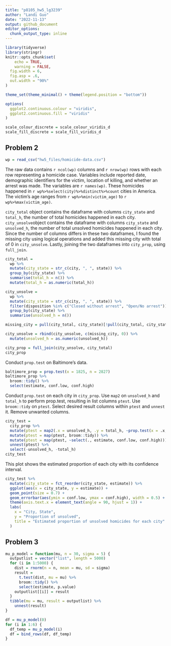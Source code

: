 ```yaml
---
title: "p8105_hw5_lg3239"
author: "Landi Guo"
date: "2022-11-13"
output: github_document
editor_options: 
  chunk_output_type: inline
---
```


```r
library(tidyverse)
library(stringr)
knitr::opts_chunk$set(
	echo = TRUE,
	warning = FALSE,
  fig.width = 6,
  fig.asp = .6,
  out.width = "90%"
)

theme_set(theme_minimal() + theme(legend.position = "bottom"))

options(
  ggplot2.continuous.colour = "viridis",
  ggplot2.continuous.fill = "viridis"
)

scale_colour_discrete = scale_colour_viridis_d
scale_fill_discrete = scale_fill_viridis_d
```

## Problem 2
```r
wp = read_csv("hw5_files/homicide-data.csv")
```
The raw data contains `r ncol(wp)` columns and `r nrow(wp)` rows with each row representing a homicide case. Variables include reported date, demographic identifiers for the victim, location of killing, and whether an arrest was made. The variables are `r names(wp)`. These homicides happened in `r wp%>%select(city)%>%distinct%>%count` cities in America. The victim's age ranges from `r wp%>%min(victim_age)` to `r wp%>%max(victim_age)`.

`city_total` object contains the dataframe with columns `city_state` and `total_h`, the number of total homicides happened in each city. `city_unsolve`object contains the dataframe with columns `city_state` and `unsolved_h`, the number of total unsolved homicides happened in each city. Since the number of columns differs in these two dataframes, I found the missing city using logical operations and added this missing city with total of 0 in `city_unsolve`. Lastly, joining the two dataframes into `city_prop`, using `full_join`.
```r
city_total = 
  wp %>%
  mutate(city_state = str_c(city, ", ", state)) %>%
  group_by(city_state) %>%
  summarise(total_h = n()) %>%
  mutate(total_h = as.numeric(total_h))

city_unsolve = 
  wp %>%
  mutate(city_state = str_c(city, ", ", state)) %>%
  filter(disposition %in% c("Closed without arrest", "Open/No arrest")) %>%
  group_by(city_state) %>%
  summarise(unsolved_h = n()) 

missing_city = pull(city_total, city_state)[!pull(city_total, city_state) %in% pull(city_unsolve, city_state)]

city_unsolve = rbind(city_unsolve, c(missing_city, 0)) %>%
  mutate(unsolved_h = as.numeric(unsolved_h))

city_prop = full_join(city_unsolve, city_total)
city_prop
```
Conduct `prop.test` on Baltimore's data.
```r
baltimore_prop = prop.test(x = 1825, n = 2827)
baltimore_prop %>%
  broom::tidy() %>%
  select(estimate, conf.low, conf.high)
```

Conduct `prop.test` on each city in `city_prop`. Use `map2` on `unsolved_h` and `total_h` to perform prop.test, resulting in list columns `ptest`. Use `broom::tidy` on `ptest`. Select desired result columns within `ptest` and `unnest` it. Remove unwanted columns.
```r
city_test =
  city_prop %>%
  mutate(ptest = map2(.x = unsolved_h, .y = total_h, ~prop.test(x = .x, n = .y))) %>%
  mutate(ptest = map(ptest, broom::tidy)) %>%
  mutate(ptest = map(ptest, ~select(., estimate, conf.low, conf.high))) %>%
  unnest(ptest) %>%
  select(-unsolved_h, -total_h)
city_test
```

This plot shows the estimated proportion of each city with its confidence interval.
```r
city_test %>%
  mutate(city_state = fct_reorder(city_state, estimate)) %>%
  ggplot(aes(x = city_state, y = estimate)) +
  geom_point(size = 0.7) +
  geom_errorbar(aes(ymin = conf.low, ymax = conf.high), width = 0.5) +
  theme(axis.text.x = element_text(angle = 90, hjust = 1)) +
  labs(
    x = "City, State",
    y = "Proportion of unsolved",
    title = "Estimated proportion of unsolved homicides for each city"
  )
```

## Problem 3
```r
mu_p_model = function(mu, n = 30, sigma = 5) {
  outputlist = vector("list", length = 5000)
  for (i in 1:5000) {
    dist = rnorm(n = n, mean = mu, sd = sigma)
    result = 
      t.test(dist, mu = mu) %>% 
      broom::tidy() %>% 
      select(estimate, p.value)
    outputlist[[i]] = result
  }
  tibble(mu = mu, result = outputlist) %>%
    unnest(result)
}

```

```r
df = mu_p_model(0)
for (i in 1:6) {
  df_temp = mu_p_model(i)
  df = bind_rows(df, df_temp)
}

```


